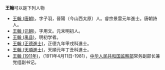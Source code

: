 '''王翰'''可以是下列人物

* [[王翰_(唐朝)|王翰 (唐朝)]]，字子羽，晉陽（今山西太原）人。睿宗景雲元年進士。唐朝詩人。
* [[王翰_(元朝)|王翰 (元朝)]]，字用文。元末明初人。
* [[王翰_(禹县)|王翰 (禹县)]]，明初学者。
* [[王翰_(正德進士)|王翰 (正德進士)]]，正德九年甲戌科進士。
* [[王翰_(天順進士)|王翰 (天順進士)]]，天順元年丁丑科進士。
* [[王翰_(1911年)|王翰 (1911年)]]，（1911年4月11日-1981），[[中华人民共和国监察部|中华人民共和国监察部]]常务副部长兼党组副书记。 

{{disambig|H翰|cat=二字王姓人名消歧义}}